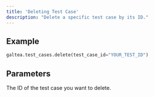 ```yaml
---
title: 'Deleting Test Case'
description: "Delete a specific test case by its ID."
---
```


## Example
```python
galtea.test_cases.delete(test_case_id="YOUR_TEST_ID")
```

## Parameters
<ResponseField name="test_case_id" type="string" required>
  The ID of the test case you want to delete.
</ResponseField>
